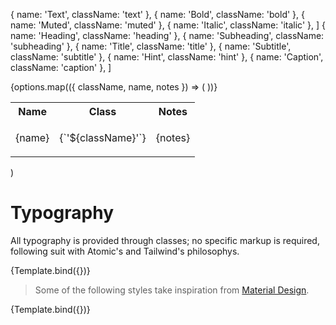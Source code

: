 
<Meta title="Base/Typography" />

  { name: 'Text', className: 'text' },
  { name: 'Bold', className: 'bold' },
  { name: 'Muted', className: 'muted' },
  { name: 'Italic', className: 'italic' },
]
  { name: 'Heading', className: 'heading' },
  { name: 'Subheading', className: 'subheading' },
  { name: 'Title', className: 'title' },
  { name: 'Subtitle', className: 'subtitle' },
  { name: 'Hint', className: 'hint' },
  { name: 'Caption', className: 'caption' },
]

  <table className="border border-gray-300 dark:border-gray-700 w-full">
    <tr>
      <th className="border border-gray-300 dark:border-gray-700 p-2 text">Name</th>
      <th className="border border-gray-300 dark:border-gray-700 p-2 text">Class</th>
      <th className="border border-gray-300 dark:border-gray-700 p-2 text">Notes</th>
    </tr>
    {options.map(({ className, name, notes }) => (
      <tr key={className}>
        <td className="border border-gray-300 dark:border-gray-700 p-6">
          <p className={className}>{name}</p>
        </td>
        <td className="border border-gray-300 dark:border-gray-700 p-6">
          <p
            className="bg-gray-100 dark:bg-gray-700 font-mono px-2 py-1 rounded-md text-red-900 dark:text-red-200 w-max"
          >
            {`'${className}'`}
          </p>
        </td>
        <td className="border border-gray-300 dark:border-gray-700 p-6 max-w-[8rem]">
          <p
            className="muted"
          >
            {notes}
          </p>
        </td>
      </tr>
    ))}
  </table>
)

# Typography

All typography is provided through classes; no specific markup is required, following suit with Atomic's and Tailwind's philosophys.

<Canvas>
  <Story args={{ options: bases }} name="Base">
    {Template.bind({})}
  </Story>
</Canvas>

> Some of the following styles take inspiration from [Material Design](https://material.io/design/typography/the-type-system.html).

<Canvas>
  <Story args={{ options: types }} name="Default">
    {Template.bind({})}
  </Story>
</Canvas>
